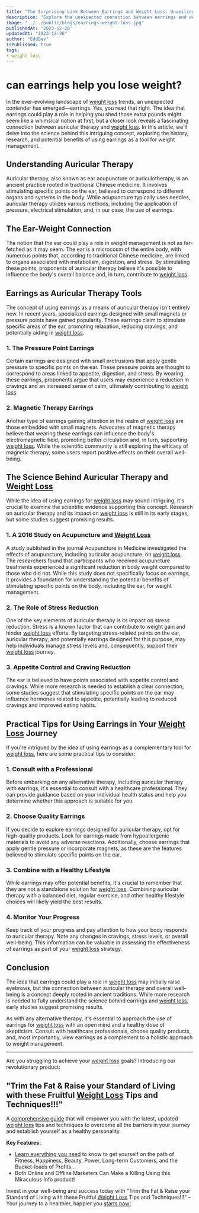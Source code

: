 ```yaml
---
title: "The Surprising Link Between Earrings and Weight Loss: Unveiling the Science Behind Auricular Therapy"
description: "Explore the unexpected connection between earrings and weight loss through the ancient practice of auricular therapy. Dive into the history, research, and potential benefits of using specialized earrings as a tool for weight management."
image: "../../public/blogs/earrings-weight-loss.jpg"
publishedAt: "2023-12-26"
updatedAt: "2023-12-26"
author: "EddDev"
isPublished: true
tags:
- weight loss
---
```



# can earrings help you lose weight?

In the ever-evolving landscape of [weight loss](https://jvz8.com/c/3029667/292639/) trends, an unexpected contender has emerged—earrings. Yes, you read that right. The idea that earrings could play a role in helping you shed those extra pounds might seem like a whimsical notion at first, but a closer look reveals a fascinating connection between auricular therapy and [weight loss](https://jvz8.com/c/3029667/292639/). In this article, we'll delve into the science behind this intriguing concept, exploring the history, research, and potential benefits of using earrings as a tool for weight management.

## Understanding Auricular Therapy

Auricular therapy, also known as ear acupuncture or auriculotherapy, is an ancient practice rooted in traditional Chinese medicine. It involves stimulating specific points on the ear, believed to correspond to different organs and systems in the body. While acupuncture typically uses needles, auricular therapy utilizes various methods, including the application of pressure, electrical stimulation, and, in our case, the use of earrings.

## The Ear-Weight Connection

The notion that the ear could play a role in weight management is not as far-fetched as it may seem. The ear is a microcosm of the entire body, with numerous points that, according to traditional Chinese medicine, are linked to organs associated with metabolism, digestion, and stress. By stimulating these points, proponents of auricular therapy believe it's possible to influence the body's overall balance and, in turn, contribute to [weight loss](https://jvz8.com/c/3029667/292639/).

## Earrings as Auricular Therapy Tools

The concept of using earrings as a means of auricular therapy isn't entirely new. In recent years, specialized earrings designed with small magnets or pressure points have gained popularity. These earrings claim to stimulate specific areas of the ear, promoting relaxation, reducing cravings, and potentially aiding in [weight loss](https://jvz8.com/c/3029667/292639/).

### 1. The Pressure Point Earrings

Certain earrings are designed with small protrusions that apply gentle pressure to specific points on the ear. These pressure points are thought to correspond to areas linked to appetite, digestion, and stress. By wearing these earrings, proponents argue that users may experience a reduction in cravings and an increased sense of calm, ultimately contributing to [weight loss](https://jvz8.com/c/3029667/292639/).

### 2. Magnetic Therapy Earrings

Another type of earrings gaining attention in the realm of [weight loss](https://jvz8.com/c/3029667/292639/) are those embedded with small magnets. Advocates of magnetic therapy believe that wearing these earrings can influence the body's electromagnetic field, promoting better circulation and, in turn, supporting [weight loss](https://jvz8.com/c/3029667/292639/). While the scientific community is still exploring the efficacy of magnetic therapy, some users report positive effects on their overall well-being.

## The Science Behind Auricular Therapy and [Weight Loss](https://jvz8.com/c/3029667/292639/)

While the idea of using earrings for [weight loss](https://jvz8.com/c/3029667/292639/) may sound intriguing, it's crucial to examine the scientific evidence supporting this concept. Research on auricular therapy and its impact on [weight loss](https://jvz8.com/c/3029667/292639/) is still in its early stages, but some studies suggest promising results.

### 1. A 2016 Study on Acupuncture and [Weight Loss](https://jvz8.com/c/3029667/292639/)

A study published in the journal Acupuncture in Medicine investigated the effects of acupuncture, including auricular acupuncture, on [weight loss](https://jvz8.com/c/3029667/292639/). The researchers found that participants who received acupuncture treatments experienced a significant reduction in body weight compared to those who did not. While this study does not specifically focus on earrings, it provides a foundation for understanding the potential benefits of stimulating specific points on the body, including the ear, for weight management.

### 2. The Role of Stress Reduction

One of the key elements of auricular therapy is its impact on stress reduction. Stress is a known factor that can contribute to weight gain and hinder [weight loss](https://jvz8.com/c/3029667/292639/) efforts. By targeting stress-related points on the ear, auricular therapy, and potentially earrings designed for this purpose, may help individuals manage stress levels and, consequently, support their [weight loss](https://jvz8.com/c/3029667/292639/) journey.

### 3. Appetite Control and Craving Reduction

The ear is believed to have points associated with appetite control and cravings. While more research is needed to establish a clear connection, some studies suggest that stimulating specific points on the ear may influence hormones related to appetite, potentially leading to reduced cravings and improved eating habits.

## Practical Tips for Using Earrings in Your [Weight Loss](https://jvz8.com/c/3029667/292639/) Journey

If you're intrigued by the idea of using earrings as a complementary tool for [weight loss](https://jvz8.com/c/3029667/292639/), here are some practical tips to consider:

### 1. Consult with a Professional

Before embarking on any alternative therapy, including auricular therapy with earrings, it's essential to consult with a healthcare professional. They can provide guidance based on your individual health status and help you determine whether this approach is suitable for you.

### 2. Choose Quality Earrings

If you decide to explore earrings designed for auricular therapy, opt for high-quality products. Look for earrings made from hypoallergenic materials to avoid any adverse reactions. Additionally, choose earrings that apply gentle pressure or incorporate magnets, as these are the features believed to stimulate specific points on the ear.

### 3. Combine with a Healthy Lifestyle

While earrings may offer potential benefits, it's crucial to remember that they are not a standalone solution for [weight loss](https://jvz8.com/c/3029667/292639/). Combining auricular therapy with a balanced diet, regular exercise, and other healthy lifestyle choices will likely yield the best results.

### 4. Monitor Your Progress

Keep track of your progress and pay attention to how your body responds to auricular therapy. Note any changes in cravings, stress levels, or overall well-being. This information can be valuable in assessing the effectiveness of earrings as part of your [weight loss](https://jvz8.com/c/3029667/292639/) strategy.

## Conclusion

The idea that earrings could play a role in [weight loss](https://jvz8.com/c/3029667/292639/) may initially raise eyebrows, but the connection between auricular therapy and overall well-being is a concept deeply rooted in ancient traditions. While more research is needed to fully understand the science behind earrings and [weight loss](https://jvz8.com/c/3029667/292639/), early studies suggest promising results.

As with any alternative therapy, it's essential to approach the use of earrings for [weight loss](https://jvz8.com/c/3029667/292639/) with an open mind and a healthy dose of skepticism. Consult with healthcare professionals, choose quality products, and, most importantly, view earrings as a complement to a holistic approach to weight management.

---


Are you struggling to achieve your [weight loss](https://jvz8.com/c/3029667/292639/) goals? Introducing our revolutionary product:

## "Trim the Fat & Raise your Standard of Living with these Fruitful [Weight Loss](https://jvz8.com/c/3029667/292639/) Tips and Techniques!!!"

A [comprehensive guide](https://jvz8.com/c/3029667/292639/) that will empower you with the latest, updated [weight loss](https://jvz8.com/c/3029667/292639/) tips and techniques to overcome all the barriers in your journey and establish yourself as a healthy personality.

**Key Features:**

- [Learn everything you need](https://jvz8.com/c/3029667/292639/) to know to get yourself on the path of Fitness, Happiness, Beauty, Power, Long-term Customers, and the Bucket-loads of Profits…
- Both Online and Offline Marketers Can Make a Killing Using this Miraculous Info product!

Invest in your well-being and success today with "Trim the Fat & Raise your Standard of Living with these Fruitful [Weight Loss](https://jvz8.com/c/3029667/292639/) Tips and Techniques!!!" – Your journey to a healthier, happier you [starts now!](https://jvz8.com/c/3029667/292639/)
